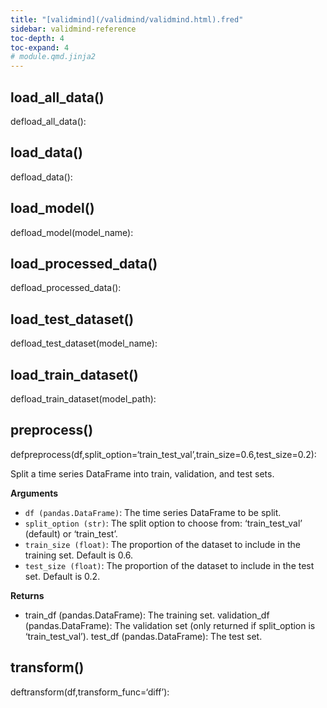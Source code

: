 ```yaml
---
title: "[validmind](/validmind/validmind.html).fred"
sidebar: validmind-reference
toc-depth: 4
toc-expand: 4
# module.qmd.jinja2
---
```


<!-- function.qmd.jinja2 -->

## load_all_data[()]{.muted}

<!-- signatures.jinja2 -->

::: {.signature}

<span class="kw">def</span><span class="name">load_all_data</span>():

:::

<!-- function.qmd.jinja2 -->

## load_data[()]{.muted}

<!-- signatures.jinja2 -->

::: {.signature}

<span class="kw">def</span><span class="name">load_data</span>():

:::

<!-- function.qmd.jinja2 -->

## load_model[()]{.muted}

<!-- signatures.jinja2 -->

::: {.signature}

<span class="kw">def</span><span class="name">load_model</span>(<span class="param"><span class="n">model_name</span></span>):

:::

<!-- function.qmd.jinja2 -->

## load_processed_data[()]{.muted}

<!-- signatures.jinja2 -->

::: {.signature}

<span class="kw">def</span><span class="name">load_processed_data</span>():

:::

<!-- function.qmd.jinja2 -->

## load_test_dataset[()]{.muted}

<!-- signatures.jinja2 -->

::: {.signature}

<span class="kw">def</span><span class="name">load_test_dataset</span>(<span class="param"><span class="n">model_name</span></span>):

:::

<!-- function.qmd.jinja2 -->

## load_train_dataset[()]{.muted}

<!-- signatures.jinja2 -->

::: {.signature}

<span class="kw">def</span><span class="name">load_train_dataset</span>(<span class="param"><span class="n">model_path</span></span>):

:::

<!-- function.qmd.jinja2 -->

## preprocess[()]{.muted}

<!-- signatures.jinja2 -->

::: {.signature}

<span class="kw">def</span><span class="name">preprocess</span>(<span class="params"><span class="n">df</span><span class="muted">,</span></span><span class="params"><span class="n">split_option</span><span class="o">=</span><span class="s1">'train_test_val'</span><span class="muted">,</span></span><span class="params"><span class="n">train_size</span><span class="o">=</span><span class="kc">0.6</span><span class="muted">,</span></span><span class="params"><span class="n">test_size</span><span class="o">=</span><span class="kc">0.2</span></span>):

:::

<!-- docstring.jinja2 -->

Split a time series DataFrame into train, validation, and test sets.

**Arguments**

- `df (pandas.DataFrame)`: The time series DataFrame to be split.
- `split_option (str)`: The split option to choose from: 'train_test_val' (default) or 'train_test'.
- `train_size (float)`: The proportion of the dataset to include in the training set. Default is 0.6.
- `test_size (float)`: The proportion of the dataset to include in the test set. Default is 0.2.

**Returns**

- train_df (pandas.DataFrame): The training set. validation_df (pandas.DataFrame): The validation set (only returned if split_option is 'train_test_val'). test_df (pandas.DataFrame): The test set.

<!-- function.qmd.jinja2 -->

## transform[()]{.muted}

<!-- signatures.jinja2 -->

::: {.signature}

<span class="kw">def</span><span class="name">transform</span>(<span class="params"><span class="n">df</span><span class="muted">,</span></span><span class="params"><span class="n">transform_func</span><span class="o">=</span><span class="s1">'diff'</span></span>):

:::
